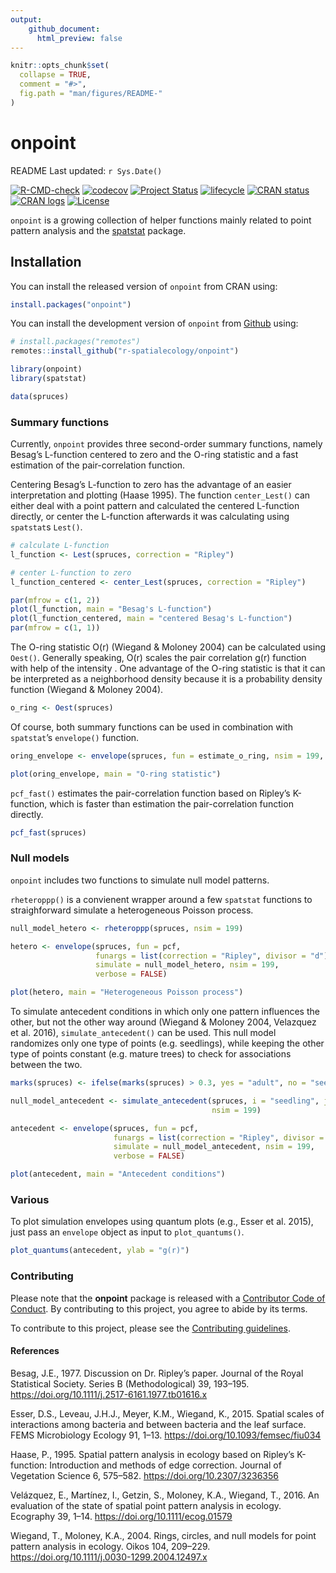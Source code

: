 ```yaml
---
output: 
    github_document:
      html_preview: false
---
```


<!-- README.md is generated from README.Rmd. Please edit that file -->

```r
knitr::opts_chunk$set(
  collapse = TRUE,
  comment = "#>",
  fig.path = "man/figures/README-"
)
```

# onpoint

<!-- badges: start -->

README Last updated: `r Sys.Date()`

[![R-CMD-check](https://github.com/r-spatialecology/onpoint/actions/workflows/R-CMD-check.yaml/badge.svg)](https://github.com/r-spatialecology/onpoint/actions/workflows/R-CMD-check.yaml)
[![codecov](https://codecov.io/gh/r-spatialecology/onpoint/branch/main/graph/badge.svg?token=RkgCfHnPyf)](https://codecov.io/gh/r-spatialecology/onpoint)
[![Project Status](https://www.repostatus.org/badges/latest/active.svg)](https://www.repostatus.org/#active)
[![lifecycle](https://img.shields.io/badge/lifecycle-stable-brightgreen.svg)](https://www.tidyverse.org/lifecycle/#stable)
[![CRAN status](https://www.r-pkg.org/badges/version/onpoint)](https://CRAN.R-project.org/package=onpoint)
[![CRAN logs](https://cranlogs.r-pkg.org/badges/grand-total/onpoint)](http://cran.rstudio.com/web/packages/onpoint/index.html)
[![License](https://img.shields.io/badge/License-GPLv3-blue.svg)](https://www.gnu.org/licenses/gpl-3.0)

<!-- badges: end -->

`onpoint` is a growing collection of helper functions mainly related to point pattern analysis and the  [spatstat](http://spatstat.org/) package.

## Installation

You can install the released version of `onpoint` from CRAN using:

```r
install.packages("onpoint")
```

You can install the development version of `onpoint` from [Github](https://github.com/r-spatialecology/onpoint) using:

```r
# install.packages("remotes")
remotes::install_github("r-spatialecology/onpoint")
```

```r
library(onpoint)
library(spatstat)

data(spruces)
```

### Summary functions 

Currently, `onpoint` provides three second-order summary functions, namely Besag's L-function centered to zero and the O-ring statistic and a fast estimation of the pair-correlation function. 

Centering Besag's L-function to zero has the advantage of an easier interpretation and plotting (Haase 1995). The function `center_Lest()` can either deal with a point pattern and calculated the centered L-function directly, or center the L-function afterwards it was calculating using `spatstat`s `Lest()`.

```r
# calculate L-function
l_function <- Lest(spruces, correction = "Ripley")

# center L-function to zero
l_function_centered <- center_Lest(spruces, correction = "Ripley")
```

```r
par(mfrow = c(1, 2))
plot(l_function, main = "Besag's L-function")
plot(l_function_centered, main = "centered Besag's L-function")
par(mfrow = c(1, 1))
```

The O-ring statistic O(r) (Wiegand & Moloney 2004) can be calculated using `Oest()`. Generally speaking, O(r) scales the pair correlation g(r) function with help of the intensity \eqn{\lambda}. One advantage of the O-ring statistic is that it can be interpreted as a neighborhood density because it is a probability density function (Wiegand & Moloney 2004).

```r
o_ring <- Oest(spruces)
```

Of course, both summary functions can be used in combination with `spatstat`'s `envelope()` function.

```r
oring_envelope <- envelope(spruces, fun = estimate_o_ring, nsim = 199, verbose = FALSE)
```

```r
plot(oring_envelope, main = "O-ring statistic")
```

`pcf_fast()` estimates the pair-correlation function based on Ripley's K-function, which is faster than estimation the pair-correlation function directly.

```r
pcf_fast(spruces)
```

### Null models 

`onpoint` includes two functions to simulate null model patterns. 

`rheteroppp()` is a convienent wrapper around a few `spatstat` functions to straighforward simulate a heterogeneous Poisson process.

```r
null_model_hetero <- rheteroppp(spruces, nsim = 199)

hetero <- envelope(spruces, fun = pcf, 
                   funargs = list(correction = "Ripley", divisor = "d"),
                   simulate = null_model_hetero, nsim = 199, 
                   verbose = FALSE)
```

```r
plot(hetero, main = "Heterogeneous Poisson process")
```

To simulate antecedent conditions in which only one pattern influences the other, but not the other way around (Wiegand & Moloney 2004, Velazquez et al. 2016), `simulate_antecedent()` can be used. This null model randomizes only one type of points (e.g. seedlings), while keeping the other type of points constant (e.g. mature trees) to check for associations between the two.

```r
marks(spruces) <- ifelse(marks(spruces) > 0.3, yes = "adult", no = "seedling")

null_model_antecedent <- simulate_antecedent(spruces, i = "seedling", j = "adult",
                                             nsim = 199)

antecedent <- envelope(spruces, fun = pcf, 
                       funargs = list(correction = "Ripley", divisor = "d"),
                       simulate = null_model_antecedent, nsim = 199, 
                       verbose = FALSE)
```

```r
plot(antecedent, main = "Antecedent conditions")
```

### Various

To plot simulation envelopes using quantum plots (e.g., Esser et al. 2015), just pass an `envelope` object as input to `plot_quantums()`.

```r
plot_quantums(antecedent, ylab = "g(r)")
```

### Contributing

Please note that the **onpoint** package is released with a [Contributor Code of Conduct](CODE_OF_CONDUCT.md). By contributing to this project, you agree to abide by its terms.

To contribute to this project, please see the [Contributing guidelines](CONTRIBUTING.md).

#### References
Besag, J.E., 1977. Discussion on Dr. Ripley’s paper. Journal of the Royal Statistical Society. Series B (Methodological) 39, 193–195. <https://doi.org/10.1111/j.2517-6161.1977.tb01616.x>

Esser, D.S., Leveau, J.H.J., Meyer, K.M., Wiegand, K., 2015. Spatial scales of interactions among bacteria and between bacteria and the leaf surface. FEMS Microbiology Ecology 91, 1–13. <https://doi.org/10.1093/femsec/fiu034>

Haase, P., 1995. Spatial pattern analysis in ecology based on Ripley’s K-function: Introduction and methods of edge correction. Journal of Vegetation Science 6, 575–582. <https://doi.org/10.2307/3236356>

Velázquez, E., Martínez, I., Getzin, S., Moloney, K.A., Wiegand, T., 2016. An evaluation of the state of spatial point pattern analysis in ecology. Ecography 39, 1–14. <https://doi.org/10.1111/ecog.01579>

Wiegand, T., Moloney, K.A., 2004. Rings, circles, and null models for point pattern analysis in ecology. Oikos 104, 209–229. <https://doi.org/10.1111/j.0030-1299.2004.12497.x>

